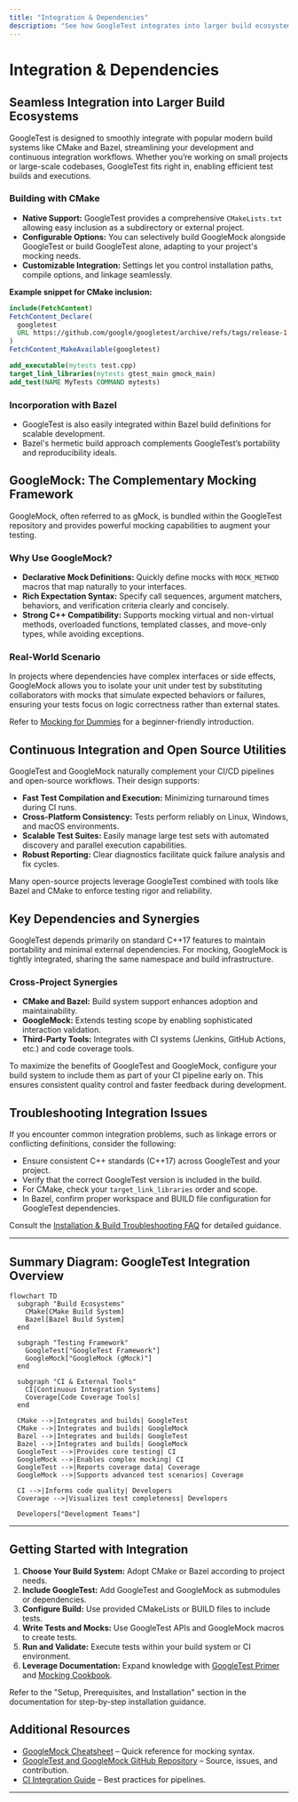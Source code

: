 ```yaml
---
title: "Integration & Dependencies"
description: "See how GoogleTest integrates into larger build ecosystems (CMake/Bazel), connects with GoogleMock, and links with other CI tools or open-source utilities. Outlines key dependencies and cross-project synergies."
---
```


# Integration & Dependencies

## Seamless Integration into Larger Build Ecosystems

GoogleTest is designed to smoothly integrate with popular modern build systems like CMake and Bazel, streamlining your development and continuous integration workflows. Whether you’re working on small projects or large-scale codebases, GoogleTest fits right in, enabling efficient test builds and executions.

### Building with CMake

- **Native Support:** GoogleTest provides a comprehensive `CMakeLists.txt` allowing easy inclusion as a subdirectory or external project.
- **Configurable Options:** You can selectively build GoogleMock alongside GoogleTest or build GoogleTest alone, adapting to your project's mocking needs.
- **Customizable Integration:** Settings let you control installation paths, compile options, and linkage seamlessly.

**Example snippet for CMake inclusion:**

```cmake
include(FetchContent)
FetchContent_Declare(
  googletest
  URL https://github.com/google/googletest/archive/refs/tags/release-1.17.0.zip
)
FetchContent_MakeAvailable(googletest)

add_executable(mytests test.cpp)
target_link_libraries(mytests gtest_main gmock_main)
add_test(NAME MyTests COMMAND mytests)
```

### Incorporation with Bazel

- GoogleTest is also easily integrated within Bazel build definitions for scalable development.
- Bazel's hermetic build approach complements GoogleTest’s portability and reproducibility ideals.

## GoogleMock: The Complementary Mocking Framework

GoogleMock, often referred to as gMock, is bundled within the GoogleTest repository and provides powerful mocking capabilities to augment your testing.

### Why Use GoogleMock?

- **Declarative Mock Definitions:** Quickly define mocks with `MOCK_METHOD` macros that map naturally to your interfaces.
- **Rich Expectation Syntax:** Specify call sequences, argument matchers, behaviors, and verification criteria clearly and concisely.
- **Strong C++ Compatibility:** Supports mocking virtual and non-virtual methods, overloaded functions, templated classes, and move-only types, while avoiding exceptions.

### Real-World Scenario

In projects where dependencies have complex interfaces or side effects, GoogleMock allows you to isolate your unit under test by substituting collaborators with mocks that simulate expected behaviors or failures, ensuring your tests focus on logic correctness rather than external states.

Refer to [Mocking for Dummies](../guides/mocking-real-world/intro-mocking) for a beginner-friendly introduction.

## Continuous Integration and Open Source Utilities

GoogleTest and GoogleMock naturally complement your CI/CD pipelines and open-source workflows. Their design supports:

- **Fast Test Compilation and Execution:** Minimizing turnaround times during CI runs.
- **Cross-Platform Consistency:** Tests perform reliably on Linux, Windows, and macOS environments.
- **Scalable Test Suites:** Easily manage large test sets with automated discovery and parallel execution capabilities.
- **Robust Reporting:** Clear diagnostics facilitate quick failure analysis and fix cycles.

Many open-source projects leverage GoogleTest combined with tools like Bazel and CMake to enforce testing rigor and reliability.

## Key Dependencies and Synergies

GoogleTest depends primarily on standard C++17 features to maintain portability and minimal external dependencies. For mocking, GoogleMock is tightly integrated, sharing the same namespace and build infrastructure.

### Cross-Project Synergies

- **CMake and Bazel:** Build system support enhances adoption and maintainability.
- **GoogleMock:** Extends testing scope by enabling sophisticated interaction validation.
- **Third-Party Tools:** Integrates with CI systems (Jenkins, GitHub Actions, etc.) and code coverage tools.

<Tip>
To maximize the benefits of GoogleTest and GoogleMock, configure your build system to include them as part of your CI pipeline early on. This ensures consistent quality control and faster feedback during development.
</Tip>

## Troubleshooting Integration Issues

If you encounter common integration problems, such as linkage errors or conflicting definitions, consider the following:

- Ensure consistent C++ standards (C++17) across GoogleTest and your project.
- Verify that the correct GoogleTest version is included in the build.
- For CMake, check your `target_link_libraries` order and scope.
- In Bazel, confirm proper workspace and BUILD file configuration for GoogleTest dependencies.

Consult the [Installation & Build Troubleshooting FAQ](/faq/getting-started-common-issues/installation-build-troubleshooting) for detailed guidance.

---

## Summary Diagram: GoogleTest Integration Overview

```mermaid
flowchart TD
  subgraph "Build Ecosystems"
    CMake[CMake Build System]
    Bazel[Bazel Build System]
  end

  subgraph "Testing Framework"
    GoogleTest["GoogleTest Framework"]
    GoogleMock["GoogleMock (gMock)"]
  end

  subgraph "CI & External Tools"
    CI[Continuous Integration Systems]
    Coverage[Code Coverage Tools]
  end

  CMake -->|Integrates and builds| GoogleTest
  CMake -->|Integrates and builds| GoogleMock
  Bazel -->|Integrates and builds| GoogleTest
  Bazel -->|Integrates and builds| GoogleMock
  GoogleTest -->|Provides core testing| CI
  GoogleMock -->|Enables complex mocking| CI
  GoogleTest -->|Reports coverage data| Coverage
  GoogleMock -->|Supports advanced test scenarios| Coverage

  CI -->|Informs code quality| Developers
  Coverage -->|Visualizes test completeness| Developers

  Developers["Development Teams"]
```

---

## Getting Started with Integration

1. **Choose Your Build System:** Adopt CMake or Bazel according to project needs.
2. **Include GoogleTest:** Add GoogleTest and GoogleMock as submodules or dependencies.
3. **Configure Build:** Use provided CMakeLists or BUILD files to include tests.
4. **Write Tests and Mocks:** Use GoogleTest APIs and GoogleMock macros to create tests.
5. **Run and Validate:** Execute tests within your build system or CI environment.
6. **Leverage Documentation:** Expand knowledge with [GoogleTest Primer](../guides/getting-started/primer) and [Mocking Cookbook](../guides/mocking-real-world/advanced-mocking-patterns).

<Tip>
Refer to the "Setup, Prerequisites, and Installation" section in the documentation for step-by-step installation guidance.
</Tip>

## Additional Resources

- [GoogleMock Cheatsheet](../docs/gmock_cheat_sheet.md) – Quick reference for mocking syntax.
- [GoogleTest and GoogleMock GitHub Repository](https://github.com/google/googletest) – Source, issues, and contribution.
- [CI Integration Guide](/guides/solutions-and-patterns/integration-ci) – Best practices for pipelines.

---